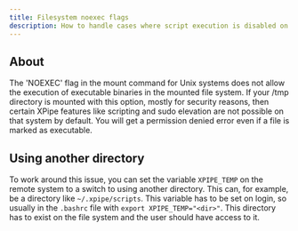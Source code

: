 ```yaml
---
title: Filesystem noexec flags
description: How to handle cases where script execution is disabled on remote systems temporary directories
---
```


## About

The 'NOEXEC' flag in the mount command for Unix systems does not allow the execution of executable binaries in the mounted file system. If your /tmp directory is mounted with this option, mostly for security reasons, then certain XPipe features like scripting and sudo elevation are not possible on that system by default. You will get a permission denied error even if a file is marked as executable.

## Using another directory

To work around this issue, you can set the variable `XPIPE_TEMP` on the remote system to a switch to using another directory. This can, for example, be a directory like `~/.xpipe/scripts`. This variable has to be set on login, so usually in the `.bashrc` file with `export XPIPE_TEMP="<dir>"`. This directory has to exist on the file system and the user should have access to it.
